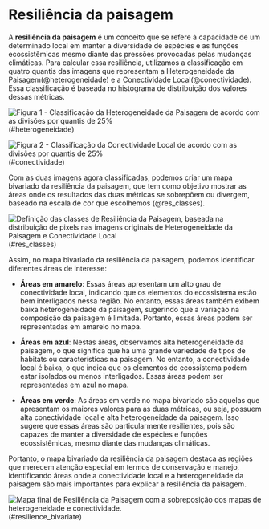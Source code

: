 # Resiliência da paisagem

A **resiliência da paisagem** é um conceito que se refere à capacidade de um determinado local em manter a diversidade de espécies e as funções ecossistêmicas mesmo diante das pressões provocadas pelas mudanças climáticas. Para calcular essa resiliência, utilizamos a classificação em quatro quantis das imagens que representam a Heterogeneidade da Paisagem(@heterogeneidade) e a Conectividade Local(@conectividade). Essa classificação é baseada no histograma de distribuição dos valores dessas métricas.

![Figura 1 - Classificação da Heterogeneidade da Paisagem de acordo com as divisões por quantis de 25%](figs/Heterogeneity_bivariate.png)(#heterogeneidade)

![Figura 2 - Classificação da Conectividade Local de acordo com as divisões por quantis de 25%](figs/Connectedness_bivariate.png)(#conectividade)

Com as duas imagens agora classificadas, podemos criar um mapa bivariado da resiliência da paisagem, que tem como objetivo mostrar as áreas onde os resultados das duas métricas se sobrepõem ou divergem, baseado na escala de cor que escolhemos (@res_classes).

![Definição das classes de Resiliência da Paisagem, baseada na distribuição de pixels nas imagens originais de Heterogeneidade da Paisagem e Conectividade Local](figs/resilience_classes.png)(#res_classes)

Assim, no mapa bivariado da resiliência da paisagem, podemos identificar diferentes áreas de interesse:

-   **Áreas em amarelo**: Essas áreas apresentam um alto grau de conectividade local, indicando que os elementos do ecossistema estão bem interligados nessa região. No entanto, essas áreas também exibem baixa heterogeneidade da paisagem, sugerindo que a variação na composição da paisagem é limitada. Portanto, essas áreas podem ser representadas em amarelo no mapa.

-   **Áreas em azul**: Nestas áreas, observamos alta heterogeneidade da paisagem, o que significa que há uma grande variedade de tipos de habitats ou características na paisagem. No entanto, a conectividade local é baixa, o que indica que os elementos do ecossistema podem estar isolados ou menos interligados. Essas áreas podem ser representadas em azul no mapa.

-   **Áreas em verde**: As áreas em verde no mapa bivariado são aquelas que apresentam os maiores valores para as duas métricas, ou seja, possuem alta conectividade local e alta heterogeneidade da paisagem. Isso sugere que essas áreas são particularmente resilientes, pois são capazes de manter a diversidade de espécies e funções ecossistêmicas, mesmo diante das mudanças climáticas.

Portanto, o mapa bivariado da resiliência da paisagem destaca as regiões que merecem atenção especial em termos de conservação e manejo, identificando áreas onde a conectividade local e a heterogeneidade da paisagem são mais importantes para explicar a resiliência da paisagem.

![Mapa final de Resiliência da Paisagem com a sobreposição dos mapas de heterogeneidade e conectividade.](figs/Resilience_bivariate.png)(#resilience_bivariate)
